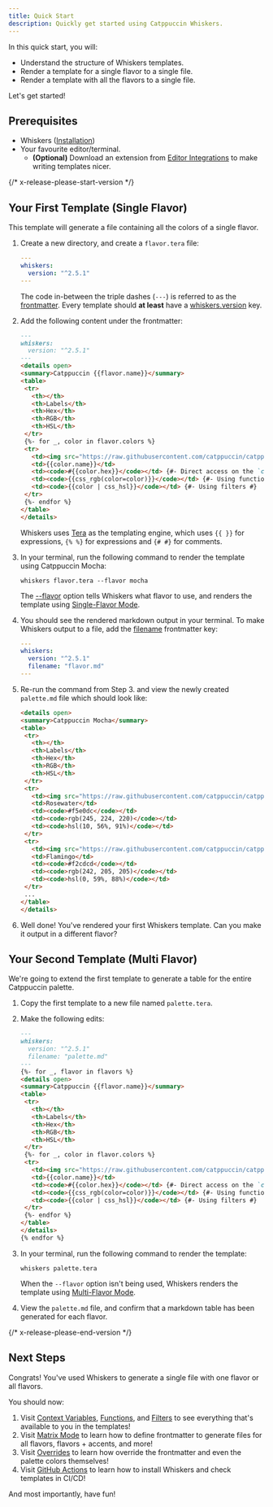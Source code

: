```yaml
---
title: Quick Start
description: Quickly get started using Catppuccin Whiskers.
---
```



In this quick start, you will:

- Understand the structure of Whiskers templates.
- Render a template for a single flavor to a single file.
- Render a template with all the flavors to a single file.

Let's get started!

## Prerequisites

- Whiskers ([Installation](/getting-started/installation))
- Your favourite editor/terminal.
  - **(Optional)** Download an extension from [Editor Integrations](/resources/editor-integrations)
    to make writing templates nicer.

{/* x-release-please-start-version */}

## Your First Template (Single Flavor)

This template will generate a file containing all the colors of a single flavor.

<Steps>

1. Create a new directory, and create a `flavor.tera` file:

   ```yaml title="flavor.tera"
   ---
   whiskers:
     version: "^2.5.1"
   ---
   ```

   The code in-between the triple dashes (`---`) is referred to as the
   [frontmatter](/reference/frontmatter). Every template should **at least**
   have a [whiskers.version](/reference/frontmatter#whiskers-version) key.

1. Add the following content under the frontmatter:

   ```markdown title="flavor.tera" ins={5-23}
   ---
   whiskers:
     version: "^2.5.1"
   ---
   <details open>
   <summary>Catppuccin {{flavor.name}}</summary>
   <table>
    <tr>
      <th></th>
      <th>Labels</th>
      <th>Hex</th>
      <th>RGB</th>
      <th>HSL</th>
    </tr>
    {%- for _, color in flavor.colors %}
    <tr>
      <td><img src="https://raw.githubusercontent.com/catppuccin/catppuccin/main/assets/palette/circles/{{flavor.identifier}}_{{color.identifier}}.png" height="23" width="23"/></td>
      <td>{{color.name}}</td>
      <td><code>#{{color.hex}}</code></td> {#- Direct access on the `color` object #}
      <td><code>{{css_rgb(color=color)}}</code></td> {#- Using functions #}
      <td><code>{{color | css_hsl}}</code></td> {#- Using filters #}
    </tr>
    {%- endfor %}
   </table>
   </details>
   ```

   Whiskers uses [Tera](https://keats.github.io/tera/docs/) as the templating
   engine, which uses `{{ }}` for expressions, `{% %}` for expressions and `{# #}`
   for comments.

1. In your terminal, run the following command to render the template using
   Catppuccin Mocha:

   ```console
   whiskers flavor.tera --flavor mocha
   ```

   The [--flavor](/reference/cli-options/#-f---flavor-flavor) option tells
   Whiskers what flavor to use, and renders the template using
   [Single-Flavor Mode](/concepts/single-flavor/).

1. You should see the rendered markdown output in your terminal. To make
   Whiskers output to a file, add the
   [filename](/reference/frontmatter#filename) frontmatter key:

   ```yaml title="flavor.tera" ins={4}
   ---
   whiskers:
     version: "^2.5.1"
     filename: "flavor.md"
   ---
   ```

1. Re-run the command from Step 3. and view the newly created `palette.md` file
   which should look like:

   ```markdown title="flavor.md"
   <details open>
   <summary>Catppuccin Mocha</summary>
   <table>
    <tr>
      <th></th>
      <th>Labels</th>
      <th>Hex</th>
      <th>RGB</th>
      <th>HSL</th>
    </tr>
    <tr>
      <td><img src="https://raw.githubusercontent.com/catppuccin/catppuccin/main/assets/palette/circles/mocha_rosewater.png" height="23" width="23"/></td>
      <td>Rosewater</td>
      <td><code>#f5e0dc</code></td>
      <td><code>rgb(245, 224, 220)</code></td>
      <td><code>hsl(10, 56%, 91%)</code></td>
    </tr>
    <tr>
      <td><img src="https://raw.githubusercontent.com/catppuccin/catppuccin/main/assets/palette/circles/mocha_flamingo.png" height="23" width="23"/></td>
      <td>Flamingo</td>
      <td><code>#f2cdcd</code></td>
      <td><code>rgb(242, 205, 205)</code></td>
      <td><code>hsl(0, 59%, 88%)</code></td>
    </tr>
    ...
   </table>
   </details>
   ```

1. Well done! You've rendered your first Whiskers template. Can you make it
   output in a different flavor?

</Steps>

## Your Second Template (Multi Flavor)

We're going to extend the first template to generate a table for the entire
Catppuccin palette.

<Steps>

1. Copy the first template to a new file named `palette.tera`.

1. Make the following edits:

   ```markdown title="palette.tera" "palette.md" ins={6, 28}
   ---
   whiskers:
     version: "^2.5.1"
     filename: "palette.md"
   ---
   {%- for _, flavor in flavors %}
   <details open>
   <summary>Catppuccin {{flavor.name}}</summary>
   <table>
    <tr>
      <th></th>
      <th>Labels</th>
      <th>Hex</th>
      <th>RGB</th>
      <th>HSL</th>
    </tr>
    {%- for _, color in flavor.colors %}
    <tr>
      <td><img src="https://raw.githubusercontent.com/catppuccin/catppuccin/main/assets/palette/circles/{{flavor.identifier}}_{{color.identifier}}.png" height="23" width="23"/></td>
      <td>{{color.name}}</td>
      <td><code>#{{color.hex}}</code></td> {#- Direct access on the `color` object #}
      <td><code>{{css_rgb(color=color)}}</code></td> {#- Using functions #}
      <td><code>{{color | css_hsl}}</code></td> {#- Using filters #}
    </tr>
    {%- endfor %}
   </table>
   </details>
   {% endfor %}
   ```

1. In your terminal, run the following command to render the template:

   ```console
   whiskers palette.tera
   ```

   When the `--flavor` option isn't being used, Whiskers renders the template
   using [Multi-Flavor Mode](/concepts/multi-flavor).

1. View the `palette.md` file, and confirm that a markdown table has been
   generated for each flavor.

</Steps>

{/* x-release-please-end-version */}

## Next Steps

Congrats! You've used Whiskers to generate a single file with one flavor or all
flavors.

You should now:

1. Visit [Context Variables](/reference/context-variables),
   [Functions](/reference/functions), and [Filters](/reference/filters) to see
   everything that's available to you in the templates!
1. Visit [Matrix Mode](/concepts/matrix-mode) to learn how to define
   frontmatter to generate files for all flavors, flavors + accents, and more!
1. Visit [Overrides](/concepts/overrides) to learn how override the
   frontmatter and even the palette colors themselves!
1. Visit [GitHub Actions](/resources/github-actions) to learn how to install
   Whiskers and check templates in CI/CD!

And most importantly, have fun!
